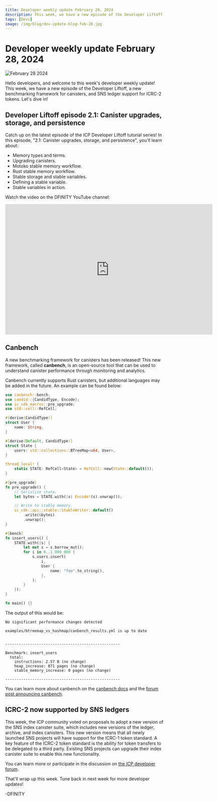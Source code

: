 ```yaml
---
title: Developer weekly update February 28, 2024
description: This week, we have a new episode of the Developer Liftoff, a new benchmarking framework for canisters, and SNS ledger support for ICRC-2 tokens.
tags: [Devs]
image: /img/blog/dev-update-blog-feb-28.jpg
---
```


# Developer weekly update February 28, 2024

![February 28 2024](../../static/img/blog/dev-update-blog-feb-28.jpg)

Hello developers, and welcome to this week's developer weekly update! This week, we have a new episode of the Developer Liftoff, a new benchmarking framework for canisters, and SNS ledger support for ICRC-2 tokens. Let's dive in!

## Developer Liftoff episode 2.1: Canister upgrades, storage, and persistence

Catch up on the latest episode of the ICP Developer Liftoff tutorial series! In this episode, "2.1: Canister upgrades, storage, and persistence", you'll learn about:

- Memory types and terms.
- Upgrading canisters.
- Motoko stable memory workflow.
- Rust stable memory workflow.
- Stable storage and stable variables.
- Defining a stable variable.
- Stable variables in action.

Watch the video on the DFINITY YouTube channel:

<div class="text--center">
<p> </p>
</div>
<div class="text--center">
<iframe width="660" height="415" src="https://www.youtube.com/watch?v=-aXjKSz_oXc&list=PLuhDt1vhGcrdR2h6nPNylXKS4u8L-efvD&index=13" title="YouTube video player" frameborder="0" allow="accelerometer; autoplay; clipboard-write; encrypted-media; gyroscope; picture-in-picture; web-share" allowfullscreen></iframe> </div>

## Canbench

A new benchmarking framework for canisters has been released! This new framework, called **canbench**, is an open-source tool that can be used to understand canister performance through monitoring and analytics.

Canbench currently supports Rust canisters, but additional languages may be added in the future. An example can be found below:

```rust
use canbench::bench;
use candid::{CandidType, Encode};
use ic_cdk_macros::pre_upgrade;
use std::cell::RefCell;

#[derive(CandidType)]
struct User {
    name: String,
}

#[derive(Default, CandidType)]
struct State {
    users: std::collections::BTreeMap<u64, User>,
}

thread_local! {
    static STATE: RefCell<State> = RefCell::new(State::default());
}

#[pre_upgrade]
fn pre_upgrade() {
    // Serialize state.
    let bytes = STATE.with(|s| Encode!(s).unwrap());

    // Write to stable memory.
    ic_cdk::api::stable::StableWriter::default()
        .write(&bytes)
        .unwrap();
}

#[bench]
fn insert_users() {
    STATE.with(|s| {
        let mut s = s.borrow_mut();
        for i in 0..1_000_000 {
            s.users.insert(
                i,
                User {
                    name: "foo".to_string(),
                },
            );
        }
    });
}

fn main() {}
```

The output of this would be:

```
No significant performance changes detected

examples/btreemap_vs_hashmap/canbench_results.yml is up to date


---------------------------------------------------

Benchmark: insert_users
  total:
    instructions: 2.57 B (no change)
    heap_increase: 871 pages (no change)
    stable_memory_increase: 0 pages (no change)

---------------------------------------------------
```

You can learn more about canbench on the [canbench docs](https://docs.rs/canbench-rs/latest/canbench_rs/) and the [forum post announcing canbench](https://forum.dfinity.org/t/introducing-canbench-a-benchmarking-framework-for-canisters/27517).

## ICRC-2 now supported by SNS ledgers

This week, the ICP community voted on proposals to adopt a new version of the SNS index canister suite, which includes new versions of the ledger, archive, and index canisters. This new version means that all newly launched SNS projects will have support for the ICRC-1 token standard. A key feature of the ICRC-2 token standard is the ability for token transfers to be delegated to a third party. Existing SNS projects can upgrade their index canister suite to enable this new functionality.

You can learn more or participate in the discussion on [the ICP developer forum](https://forum.dfinity.org/t/sns-ledgers-now-support-icrc-2/27932).

That'll wrap up this week. Tune back in next week for more developer updates!

-DFINITY

